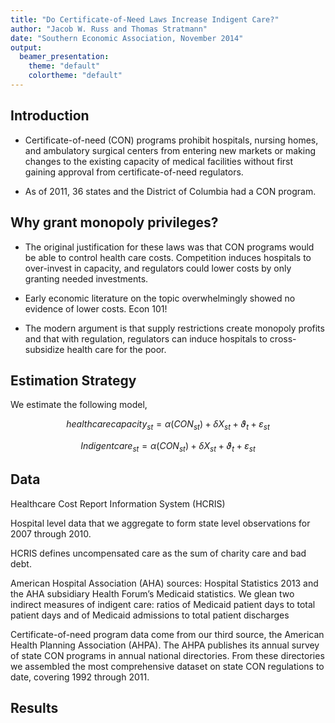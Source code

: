 ---
title: "Do Certificate-of-Need Laws Increase Indigent Care?"
author: "Jacob W. Russ and Thomas Stratmann"
date: "Southern Economic Association, November 2014"
output: 
  beamer_presentation:
    theme: "default"
    colortheme: "default"
---

## Introduction

- Certificate-of-need (CON) programs prohibit hospitals, 
nursing homes, and ambulatory surgical centers from entering 
new markets or making changes to the existing capacity of 
medical facilities without first gaining approval from 
certificate-of-need regulators.

- As of 2011, 36 states and the District of Columbia had 
a CON program.


## Why grant monopoly privileges?

- The original justification for these laws was that CON 
programs would be able to control health care costs. 
Competition induces hospitals to over-invest in capacity, 
and regulators could lower costs by only granting needed 
investments.  

- Early economic literature on the topic overwhelmingly 
showed no evidence of lower costs. Econ 101!

- The modern argument is that supply restrictions create
monopoly profits and that with regulation, regulators can 
induce hospitals to cross-subsidize health care for the 
poor. 

## Estimation Strategy

We estimate the following model, 

$$ health care capacity_{st} = \alpha(CON_{st})+ \delta X_{st} + \vartheta _{t} + \varepsilon _{st} $$

$$ Indigent care_{st} = \alpha(CON_{st})+ \delta X_{st} + \vartheta _{t} + \varepsilon _{st} $$

## Data
Healthcare Cost Report Information System (HCRIS)

Hospital level data that we aggregate to form state 
level observations for 2007 through 2010.

HCRIS defines uncompensated care as the sum of charity care and bad debt.

American Hospital Association (AHA) sources: Hospital Statistics 2013 and the AHA subsidiary Health Forum’s Medicaid statistics. We glean two indirect measures of indigent care: ratios of Medicaid patient days to total patient days and of Medicaid admissions to total patient discharges

Certificate-of-need program data come from our third source, the American Health Planning Association (AHPA). The AHPA publishes its annual survey of state CON programs in annual national directories. From these directories we assembled the most comprehensive dataset on state CON regulations to date, covering 1992 through 2011.

## Results

